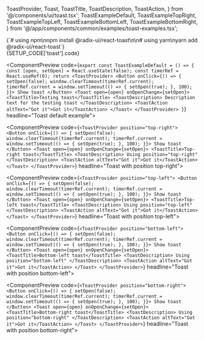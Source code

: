   ToastProvider,
  Toast,
  ToastTitle,
  ToastDescription,
  ToastAction,
} from '@/components/ui/toast.tsx';
  ToastExampleDefault,
  ToastExampleTopRight,
  ToastExampleTopLeft,
  ToastExampleBottomLeft,
  ToastExampleBottomRight,
} from '@/app/components/common/examples/toast-examples.tsx';

<DocsPageOutline />

<ComponentDocsHeader />

<ComponentManualSetup>
  <CodeBlock>{`# using npm\nnpm install @radix-ui/react-toast\n\n# using yarn\nyarn add @radix-ui/react-toast`}</CodeBlock>
  <div class="py-6" />
  <CodeBlock hasViewMore fileName={SETUP_CODE['toast'].registerAt}>
    {SETUP_CODE['toast'].code}
  </CodeBlock>
</ComponentManualSetup>

<div class="py-12" />

<ComponentPreview
  code={`export const ToastExampleDefault = () => {
  const [open, setOpen] = React.useState(false);
  const timerRef = React.useRef(0);
  return <ToastProvider>
    <Button
      onClick={() => {
        setOpen(false);
        window.clearTimeout(timerRef.current);
        timerRef.current = window.setTimeout(() => {
          setOpen(true);
        }, 100);
      }}>
      Show toast
    </Button>
    <Toast open={open} onOpenChange={setOpen}>
      <ToastTitle>Testing toast</ToastTitle>
      <ToastDescription>
        Description text for the testing toast
      </ToastDescription>
      <ToastAction altText="Got it">Got it</ToastAction>
    </Toast>
  </ToastProvider>
}`}
  headline="Toast default example">
  <ToastExampleDefault />
</ComponentPreview>

<div class="py-12" />

<ComponentPreview
  code={`<ToastProvider position="top-right">
    <Button
      onClick={() => {
        setOpen(false);
        window.clearTimeout(timerRef.current);
        timerRef.current = window.setTimeout(() => {
          setOpen(true);
        }, 100);
      }}>
      Show toast
    </Button>
    <Toast open={open} onOpenChange={setOpen}>
      <ToastTitle>Top-right toast</ToastTitle>
      <ToastDescription>
        Using position="top-right"
      </ToastDescription>
      <ToastAction altText="Got it">Got it</ToastAction>
    </Toast>
  </ToastProvider>`}
  headline="Toast with position top-right">
  <ToastExampleTopRight />
</ComponentPreview>

<div class="py-12" />

<ComponentPreview
  code={`<ToastProvider position="top-left">
    <Button
      onClick={() => {
        setOpen(false);
        window.clearTimeout(timerRef.current);
        timerRef.current = window.setTimeout(() => {
          setOpen(true);
        }, 100);
      }}>
      Show toast
    </Button>
    <Toast open={open} onOpenChange={setOpen}>
      <ToastTitle>Top-left toast</ToastTitle>
      <ToastDescription>
        Using position="top-left"
      </ToastDescription>
      <ToastAction altText="Got it">Got it</ToastAction>
    </Toast>
  </ToastProvider>`}
  headline="Toast with position top-left">
  <ToastExampleTopLeft />
</ComponentPreview>

<div class="py-12" />

<ComponentPreview
  code={`<ToastProvider position="bottom-left">
    <Button
      onClick={() => {
        setOpen(false);
        window.clearTimeout(timerRef.current);
        timerRef.current = window.setTimeout(() => {
          setOpen(true);
        }, 100);
      }}>
      Show toast
    </Button>
    <Toast open={open} onOpenChange={setOpen}>
      <ToastTitle>Bottom-left toast</ToastTitle>
      <ToastDescription>
        Using position="bottom-left"
      </ToastDescription>
      <ToastAction altText="Got it">Got it</ToastAction>
    </Toast>
  </ToastProvider>`}
  headline="Toast with position bottom-left">
  <ToastExampleBottomLeft />
</ComponentPreview>

<div class="py-12" />

<ComponentPreview
  code={`<ToastProvider position="bottom-right">
    <Button
      onClick={() => {
        setOpen(false);
        window.clearTimeout(timerRef.current);
        timerRef.current = window.setTimeout(() => {
          setOpen(true);
        }, 100);
      }}>
      Show toast
    </Button>
    <Toast open={open} onOpenChange={setOpen}>
      <ToastTitle>Bottom-right toast</ToastTitle>
      <ToastDescription>
        Using position="bottom-right"
      </ToastDescription>
      <ToastAction altText="Got it">Got it</ToastAction>
    </Toast>
  </ToastProvider>`}
  headline="Toast with position bottom-right">
  <ToastExampleBottomRight />
</ComponentPreview>
